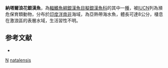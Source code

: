 {{Speciesbox
| taxon = Iso natalensis
| binomial_authority = {{le|查爾斯·塔特·里根|Charles Tate Regan|Regan}}, 1919
| status = NE
| status_system = IUCN3.1
| synonyms = *''Iso nataliensis'', <small>Regan, 1919</small>
}}
'''納塔爾浪花銀漢魚'''，為[[輻鰭魚綱|輻鰭魚綱]][[銀漢魚目|銀漢魚目]][[擬銀漢魚科|擬銀漢魚科]]的其中一[[種|種]]，被[[IUCN|IUCN]]列為瀕危保育類動物，分布於[[印度洋|印度洋]][[南非|南非]]海域，為亞熱帶海水魚，體長可達8公分，棲息在激浪區的表層水域，生活習性不明。

==参考文献==
*{{FishBase_species|genus=Iso|species=natalensis|year=2016|month=3}}

{{Taxonbar}}
[[Category:1919年描述的鱼类|N]]
[[Category:浪花魚屬|natalensis]]


{{魚類小作品}}